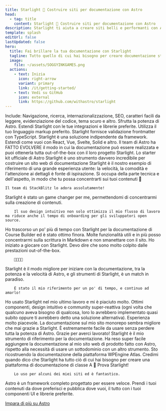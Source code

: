 ```yaml
---
title: Starlight 🌟 Costruire siti per documentazione con Astro
head:
  - tag: title
    content: Starlight 🌟 Costruire siti per documentazione con Astro
description: Starlight ti aiuta a creare siti belli e performanti con Astro.
template: splash
editUrl: false
lastUpdated: false
hero:
  title: Fai brillare la tua documentazione con Starlight
  tagline: Tutto quello di cui hai bisogno per creare documentazione stellare. Veloce, accessibile e facile da usare.
  image:
    file: ~/assets/SOGGYINKGAMES.png
  actions:
    - text: Inizia
      icon: right-arrow
      variant: primary
      link: /it/getting-started/
    - text: Vedi su GitHub
      icon: external
      link: https://github.com/withastro/starlight
---
```



<CardGrid stagger>
	<Card title="Documentazione che delizia" icon="open-book">
		Include: Navigazione, ricerca, internazionalizzazione, SEO, caratteri facili
		da leggere, evidenziazione del codice, tema scuro e altro.
	</Card>
	<Card title="Basato su Astro" icon="rocket">
		Sfrutta la potenza di Astro. Estendi Starlight con le tue integrazioni e
		librerie preferite.
	</Card>
	<Card title="Markdown, Markdoc e MDX" icon="document">
		Utilizza il tuo linguaggio markup preferito. Starlight fornisce validazione
		frontmatter con TypeScript.
	</Card>
	<Card title="Utilizza i tuoi componenti UI" icon="puzzle">
		Starlight è una soluzione indipendente da framework. Estendi come vuoi con
		React, Vue, Svelte, Solid e altro.
	</Card>
</CardGrid>

<TestimonialGrid title="Cosa dicono le persone">
  <Testimonial
    name="Rachel"
    handle="rachelnabors"
    cite="https://twitter.com/astrodotbuild/status/1724934718745915558"
  >
    Il team di Astro ha FATTO EVOLVERE il modo in cui la documentazione può essere realizzata e puoi ottenerla tutta out-of-the-box con il loro progetto Starlight.
  </Testimonial>
  <Testimonial
    name="Flavio"
    handle="flaviocopes"
    cite="https://twitter.com/flaviocopes/status/1738237658717905108"
  >
    Lo starter kit ufficiale di Astro Starlight è uno strumento davvero incredibile per costruire un sito web di documentazione
  </Testimonial>
  <Testimonial
    name="Tomek"
    handle="sulco"
    cite="https://twitter.com/sulco/status/1735610348730802342"
  >
    Starlight è il nostro esempio di riferimento di una grande esperienza utente: la velocità, la comodità e
    l'attenzione ai dettagli è fonte di ispirazione. Si occupa della parte tecnica e dell'aspetto,
    in modo che tu possa concentrarti sui tuoi contenuti 👏
     
    Il team di StackBlitz lo adora assolutamente!
  </Testimonial>
  <Testimonial
    name="Roberto"
    handle="RmeetsH"
    cite="https://twitter.com/RmeetsH/status/1735783992018760090"
  >
		Starlight è stato un game changer per me, permettendomi di concentrarmi sulla creazione di contenuti.

    	Il suo design intuitivo non solo ottimizza il mio flusso di lavoro ma riduce anche il tempo di onboarding per gli sviluppatori open source.

  </Testimonial>
  <Testimonial
    name="Joel"
    handle="jhooks"
    cite="https://twitter.com/jhooks/status/1727405160547418405"
  >
		Ho trascorso un po' più di tempo con Starlight per la documentazione di Course Builder ed è stato ottimo finora. Molte funzionalità utili e in più posso concentrarmi sulla scrittura in Markdown e non smanettare con il sito.
  </Testimonial>
  <Testimonial
    name="Rick"
    handle="rick_viscomi"
    cite="https://twitter.com/rick_viscomi/status/1665867447910510593"
  >
		Ho iniziato a giocare con Starlight. Devo dire che sono molto colpito dalle prestazioni out-of-the-box.

    	💯💯💯💯

  </Testimonial>
  <Testimonial
    name="Nicolas"
    handle="beaussan"
    cite="https://twitter.com/beaussan/status/1735625189583466893"
  >
		Starlight è il modo migliore per iniziare con la documentazione, tra
		la potenza e la velocità di Astro, e gli strumenti di Starlight, è un match in
		paradiso.

    	È stato il mio riferimento per un po' di tempo, e continuo ad amarlo!

  </Testimonial>
  <Testimonial
    name="Sylwia"
    handle="SylwiaVargas"
    cite="https://x.com/SylwiaVargas/status/1726556825741578286"
  >
		Ho usato Starlight nel mio ultimo lavoro e mi è piaciuto molto. Ottimi componenti, design
		intuitivo e community super-reattiva (ogni volta che qualcuno aveva bisogno di qualcosa,
		loro lo avrebbero implementato quasi subito oppure ti avrebbero detto una soluzione alternativa). Esperienza molto piacevole.
  </Testimonial>
  <Testimonial
    name="Lou Cyx"
    handle="loucyx"
    cite="https://elk.zone/m.webtoo.ls/@loucyx@mastodon.social/111587380021362284"
  >
		La documentazione sul mio sito monorepo sembra migliore che mai grazie a Starlight. È estremamente facile da usare senza perdere tutta la potenza di Astro. Grazie per averci lavorato!
  </Testimonial>
  <Testimonial
    name="BowTiedWebReaper"
    handle="BowTiedWebReapr"
    cite="https://twitter.com/BowTiedWebReapr/status/1735633399501697517"
  >
		Starlight è il mio strumento di riferimento per la documentazione. Ha reso super facile aggiungere la documentazione al mio sito web di prodotto fatto con Astro, rispetto alla necessità di usare un sottodominio con un altro strumento.
  </Testimonial>
  <Testimonial
    name="Jeff"
    handle="J_Everhart383"
    cite="https://twitter.com/J_Everhart383/status/1691900590048292908"
  >
		Sto ricostruendo la documentazione della piattaforma WPEngine Atlas. Credimi quando dico che Starlight ha tutto ciò di cui hai bisogno per creare una piattaforma di documentazione di classe A 🙌
  </Testimonial>
  <Testimonial
    name="Chloe"
    handle="solelychloe"
    cite="https://twitter.com/solelychloe/status/1695115277602628082"
  >
		Prova Starlight!

    	Lo uso per alcuni dei miei siti ed è fantastico.

  </Testimonial>
</TestimonialGrid>

<AboutAstro title="Sviluppato da">
Astro è un framework completo progettato per essere veloce.
Prendi i tuoi contenuti da dove preferisci e pubblica dove vuoi, il tutto con i tuoi componenti UI e librerie preferite.

[Impara di più su Astro](https://astro.build/)

</AboutAstro>
